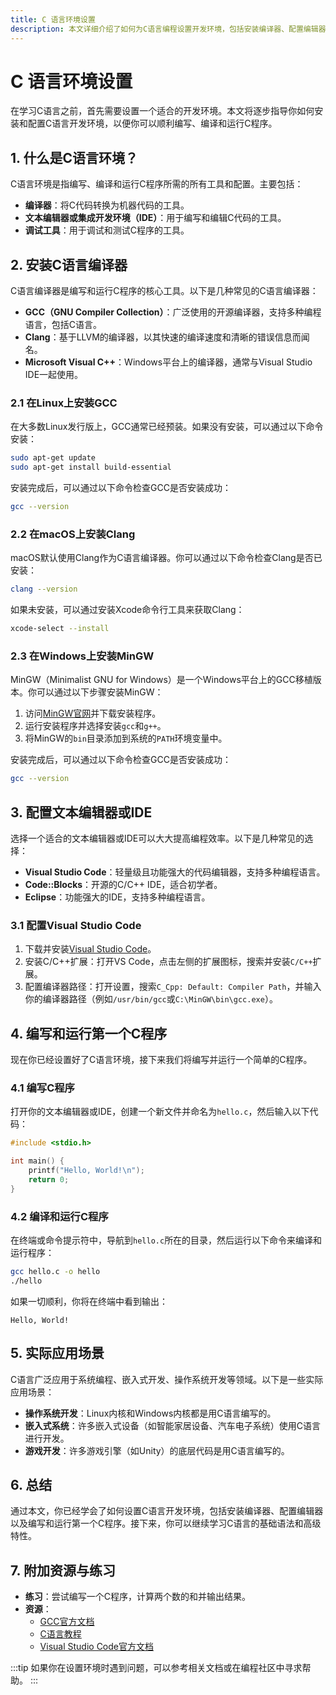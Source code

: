 ```yaml
---
title: C 语言环境设置
description: 本文详细介绍了如何为C语言编程设置开发环境，包括安装编译器、配置编辑器以及编写和运行第一个C程序。
---
```


# C 语言环境设置

在学习C语言之前，首先需要设置一个适合的开发环境。本文将逐步指导你如何安装和配置C语言开发环境，以便你可以顺利编写、编译和运行C程序。

## 1. 什么是C语言环境？

C语言环境是指编写、编译和运行C程序所需的所有工具和配置。主要包括：

- **编译器**：将C代码转换为机器代码的工具。
- **文本编辑器或集成开发环境（IDE）**：用于编写和编辑C代码的工具。
- **调试工具**：用于调试和测试C程序的工具。

## 2. 安装C语言编译器

C语言编译器是编写和运行C程序的核心工具。以下是几种常见的C语言编译器：

- **GCC（GNU Compiler Collection）**：广泛使用的开源编译器，支持多种编程语言，包括C语言。
- **Clang**：基于LLVM的编译器，以其快速的编译速度和清晰的错误信息而闻名。
- **Microsoft Visual C++**：Windows平台上的编译器，通常与Visual Studio IDE一起使用。

### 2.1 在Linux上安装GCC

在大多数Linux发行版上，GCC通常已经预装。如果没有安装，可以通过以下命令安装：

```bash
sudo apt-get update
sudo apt-get install build-essential
```

安装完成后，可以通过以下命令检查GCC是否安装成功：

```bash
gcc --version
```

### 2.2 在macOS上安装Clang

macOS默认使用Clang作为C语言编译器。你可以通过以下命令检查Clang是否已安装：

```bash
clang --version
```

如果未安装，可以通过安装Xcode命令行工具来获取Clang：

```bash
xcode-select --install
```

### 2.3 在Windows上安装MinGW

MinGW（Minimalist GNU for Windows）是一个Windows平台上的GCC移植版本。你可以通过以下步骤安装MinGW：

1. 访问[MinGW官网](http://www.mingw.org/)并下载安装程序。
2. 运行安装程序并选择安装`gcc`和`g++`。
3. 将MinGW的`bin`目录添加到系统的`PATH`环境变量中。

安装完成后，可以通过以下命令检查GCC是否安装成功：

```bash
gcc --version
```

## 3. 配置文本编辑器或IDE

选择一个适合的文本编辑器或IDE可以大大提高编程效率。以下是几种常见的选择：

- **Visual Studio Code**：轻量级且功能强大的代码编辑器，支持多种编程语言。
- **Code::Blocks**：开源的C/C++ IDE，适合初学者。
- **Eclipse**：功能强大的IDE，支持多种编程语言。

### 3.1 配置Visual Studio Code

1. 下载并安装[Visual Studio Code](https://code.visualstudio.com/)。
2. 安装C/C++扩展：打开VS Code，点击左侧的扩展图标，搜索并安装`C/C++`扩展。
3. 配置编译器路径：打开设置，搜索`C_Cpp: Default: Compiler Path`，并输入你的编译器路径（例如`/usr/bin/gcc`或`C:\MinGW\bin\gcc.exe`）。

## 4. 编写和运行第一个C程序

现在你已经设置好了C语言环境，接下来我们将编写并运行一个简单的C程序。

### 4.1 编写C程序

打开你的文本编辑器或IDE，创建一个新文件并命名为`hello.c`，然后输入以下代码：

```c
#include <stdio.h>

int main() {
    printf("Hello, World!\n");
    return 0;
}
```

### 4.2 编译和运行C程序

在终端或命令提示符中，导航到`hello.c`所在的目录，然后运行以下命令来编译和运行程序：

```bash
gcc hello.c -o hello
./hello
```

如果一切顺利，你将在终端中看到输出：

```
Hello, World!
```

## 5. 实际应用场景

C语言广泛应用于系统编程、嵌入式开发、操作系统开发等领域。以下是一些实际应用场景：

- **操作系统开发**：Linux内核和Windows内核都是用C语言编写的。
- **嵌入式系统**：许多嵌入式设备（如智能家居设备、汽车电子系统）使用C语言进行开发。
- **游戏开发**：许多游戏引擎（如Unity）的底层代码是用C语言编写的。

## 6. 总结

通过本文，你已经学会了如何设置C语言开发环境，包括安装编译器、配置编辑器以及编写和运行第一个C程序。接下来，你可以继续学习C语言的基础语法和高级特性。

## 7. 附加资源与练习

- **练习**：尝试编写一个C程序，计算两个数的和并输出结果。
- **资源**：
  - [GCC官方文档](https://gcc.gnu.org/onlinedocs/)
  - [C语言教程](https://www.learn-c.org/)
  - [Visual Studio Code官方文档](https://code.visualstudio.com/docs)

:::tip
如果你在设置环境时遇到问题，可以参考相关文档或在编程社区中寻求帮助。
:::